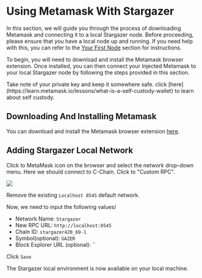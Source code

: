 
# Using Metamask With Stargazer

In this section, we will guide you through the process of 
downloading Metamask and connecting it to a local Stargazer node. 
Before proceeding, please ensure that you have a local node up and running. 
If you need help with this, you can refer to the [Your First Node]() section for instructions.

To begin, you will need to download and install the Metamask browser extension. 
Once installed, you can then connect your Injected Metamask to your local Stargazer 
node by following the steps provided in this section.

 
<Callout type="warning" emoji="⚠️">
  Take note of your private key and keep it somewhere safe. click [here](https://learn.metamask.io/lessons/what-is-a-self-custody-wallet) to learn about self custody.
</Callout>

## Downloading And Installing Metamask
You can download and install the Metamask browser extension [here](https://metamask.io/download/).

## Adding Stargazer Local Network
Click to MetaMask icon on the browser and select the network drop-down menu. Here we should connect to C-Chain. Click to "Custom RPC".

![](/metamask-add-network.png)

Remove the existing `Localhost 8545` default network.

Now, we need to input the following values/

- Network Name: `Stargazer`
- New RPC URL: `http://localhost:8545`
- Chain ID: `stargazer420_69-1`
- Symbol(optional): `GAZER`
- Block Explorer URL (optional): ``

Click `Save`

The Stargazer local environment is now available on your local machine.